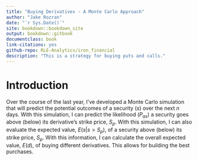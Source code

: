 ```yaml
--- 
title: "Buying Derivatives - A Monte Carlo Approach"
author: "Jake Rozran"
date: "`r Sys.Date()`"
site: bookdown::bookdown_site
output: bookdown::gitbook
documentclass: book
link-citations: yes
github-repo: RLE-Analytics/iron_financial
description: "This is a strategy for buying puts and calls."
---
```


# Introduction

Over the course of the last year, I've developed a Monte Carlo simulation that 
will predict the potential outcomes of a security ($s$) over the next $n$ days. With 
this simulation, I can predict the likelihood ($P_{as}$) a security goes above 
(below) its derivative's strike price, $S_p$. With this simulation, I can also 
evaluate the expected value, $E(s | s > S_p)$, of a security above (below) its 
strike price, $S_p$. With this information, I can calculate the overall 
expected value, $E(d)$, of buying different derivatives. This allows for building 
the best purchases.